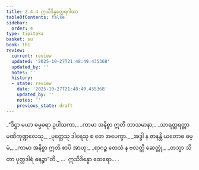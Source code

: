 ```yaml
---
title: 2.4.4 ဣသိဒိန္နတ္ထေရဂါထာ
tableOfContents: false
sidebar:
  order: 4
type: tipitaka
basket: su
book: th1
review:
  current: review
  updated: '2025-10-27T21:48:49.435368'
  updated_by: ''
  notes: ''
  history:
  - state: review
    date: '2025-10-27T21:48:49.435368'
    updated_by: ''
    notes: ''
    previous_state: draft
---
```



<ReviewStatus review={frontmatter.review} showDetails={true} />

<HypothesisAnnotation frontmatter={frontmatter} />

<DynamicBreadcrumb />

<Division number="187" book="th1" e="ch" v="19" p="256">

<Paragraph number="379" type="verses" book="th1">
_“ဒိဋ္ဌာ မယာ ဓမ္မဓရာ ဥပါသကာ,_  
_ကာမာ အနိစ္စာ ဣတိ ဘာသမာနာ;_  
_သာရတ္တရတ္တာ မဏိကုဏ္ဍလေသု,_  
_ပုတ္တေသု ဒါရေသု စ တေ အပေက္ခာ._  

</Paragraph>

</Division>
<Division number="188" book="th1" e="ch" v="19" p="256">

<Paragraph number="380" type="verses" book="th1">
_အဒ္ဓါ န ဇာနန္တိ ယတောဓ ဓမ္မံ,_  
_ကာမာ အနိစ္စာ ဣတိ စာပိ အာဟု;_  
_ရာဂဉ္စ တေသံ န ဗလတ္ထိ ဆေတ္တုံ,_  
_တသ္မာ သိတာ ပုတ္တဒါရံ ဓနဉ္စာ”တိ._  


</Paragraph>
</Division>

<Paragraph number="381" type="center" book="th1">
…  ဣသိဒိန္နော ထေရော… .
</Paragraph>